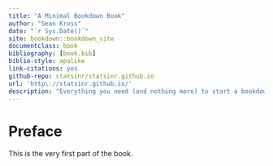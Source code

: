 ```yaml
--- 
title: "A Minimal Bookdown Book"
author: "Sean Kross"
date: "`r Sys.Date()`"
site: bookdown::bookdown_site
documentclass: book
bibliography: [book.bib]
biblio-style: apalike
link-citations: yes
github-repo: statsinr/statsinr.github.io
url: 'http\://statsinr.github.io/'
description: "Everything you need (and nothing more) to start a bookdown book."
---
```


# Preface {-}

This is the very first part of the book.

